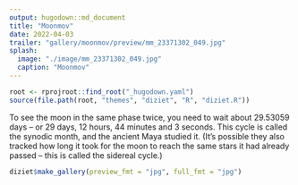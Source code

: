```yaml
---
output: hugodown::md_document
title: "Moonmov"
date: 2022-04-03
trailer: "gallery/moonmov/preview/mm_23371302_049.jpg"
splash:
  image: "./image/mm_23371302_049.jpg"
  caption: "Moonmov"
---
```


```r
root <- rprojroot::find_root("_hugodown.yaml")
source(file.path(root, "themes", "diziet", "R", "diziet.R"))
```

To see the moon in the same phase twice, you need to wait about 29.53059 days -- or 29 days, 12 hours, 44 minutes and 3 seconds. This cycle is called the synodic month, and the ancient Maya studied it. (It's possible they also tracked how long it took for the moon to reach the same stars it had already passed -- this is called the sidereal cycle.) 

```r
diziet$make_gallery(preview_fmt = "jpg", full_fmt = "jpg")
```

